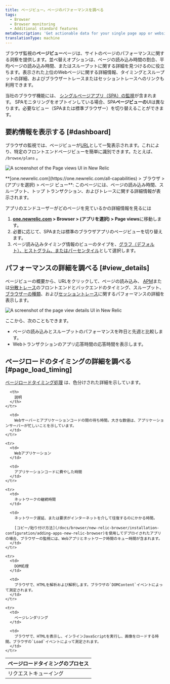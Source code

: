 ```yaml
---
title: ページビュー。ページのパフォーマンスを調べる
tags:
  - Browser
  - Browser monitoring
  - Additional standard features
metaDescription: 'Get actionable data for your single page app or website''s performance, timing, throughput, page loads, and more with our Page views UI for browser monitoring.'
translationType: machine
---
```




ブラウザ監視の**ページビュー**ページは、サイトのページのパフォーマンスに関する洞察を提供します。並べ替えオプションは、ページの読み込み時間の割合、平均ページの読み込み時間、またはスループットに関する詳細を見つけるのに役立ちます。表示された上位のWebページに関する詳細情報、タイミングとスループットの詳細、およびブラウザートレースまたはセッショントレースへのリンクも利用できます。

当社のブラウザ機能には、 [シングルページアプリ（SPA）の監視](/docs/browser/single-page-app-monitoring/get-started/welcome-single-page-app-monitoring)が含まれます。 SPAモニタリングをオプトインしている場合、SPA**ページビューの**UIは異なります。必要なビュー（SPAまたは標準ブラウザー）を切り替えることができます。

## 要約情報を表示する [#dashboard]

ブラウザの監視では、ページビューが[URL](/docs/browser/new-relic-browser/getting-started/url-whitelists-grouping-browser-metrics)として一覧表示されます。これにより、特定のフロントエンドページビューを簡単に識別できます。たとえば、 `/browse/plans` 。

<img
  title="Page views UI overview"
  alt="A screenshot of the Page views UI in New Relic"
  src={browserPageviewsOverview}
/>

<figcaption>
  **[one.newrelic.com](https://one.newrelic.com/all-capabilities) > ブラウザ > (アプリを選択) > ページ ビュー**: このページには、ページの読み込み時間、スループット、トップ トランザクション、およびトレースに関する詳細情報が表示されます。
</figcaption>

アプリのエンドユーザーがどのページを見ているかの詳細情報を見るには

1. **[one.newrelic.com](https://one.newrelic.com/all-capabilities) > Browser > (アプリを選択) > Page views**に移動します。
2. 必要に応じて、SPAまたは標準のブラウザアプリのページビューを切り替えます。
3. ページ読み込みタイミング情報のビューのタイプを、[グラフ（デフォルト）、ヒストグラム、またはパーセンタイル](/docs/apm/apm-ui-pages/monitoring/response-time-chart-types-apm-browser/)として選択します。

## パフォーマンスの詳細を調べる [#view_details]

ページビューの概要から、URLをクリックして、ページの読み込み、 [APM](/docs/apm/apm-ui-pages/features/request-queuing-tracking-front-end-time/)または[分散トレース](/docs/distributed-tracing/ui-data/understand-use-distributed-tracing-ui)のフロントエンドとバックエンドのタイミング、スループット、 [ブラウザーの種類](/docs/browser/new-relic-browser/additional-standard-features/browsers-problem-patterns-type-or-platform)、および[セッショントレース](/docs/browser/browser-monitoring/browser-pro-features/session-traces-explore-webpages-life-cycle)に関するパフォーマンスの詳細を表示します。

<img
  title="Page view details"
  alt="A screenshot of the page view details UI in New Relic"
  src={browserPageLoadPerformance}
/>

ここから、次のこともできます。

* ページの読み込みとスループットのパフォーマンスを昨日と先週と比較します。
* Webトランザクションのアプリ応答時間の応答時間を表示します。

## ページロードのタイミングの詳細を調べる [#page_load_timing]

[ページロードタイミング処理](/docs/browser/new-relic-browser/page-load-timing-resources/page-load-timing-process) は、色分けされた詳細を示しています。

<table>
  <thead>
    <tr>
      <th style={{ width: "200px" }}>
        ページロードタイミングのプロセス
      </th>

      <th>
        説明
      </th>
    </tr>
  </thead>

  <tbody>
    <tr>
      <td>
        リクエストキューイング
      </td>

      <td>
        Webサーバーとアプリケーションコードの間の待ち時間。大きな数値は、アプリケーションサーバーが忙しいことを示しています。
      </td>
    </tr>

    <tr>
      <td>
        Webアプリケーション
      </td>

      <td>
        アプリケーションコードに費やした時間
      </td>
    </tr>

    <tr>
      <td>
        ネットワークの継続時間
      </td>

      <td>
        ネットワーク遅延、または要求がインターネットを介して往復するのにかかる時間。

        [コピー/貼り付け方法](/docs/browser/new-relic-browser/installation-configuration/adding-apps-new-relic-browser)を使用してデプロイされたアプリの場合、ブラウザーの監視には、Webアプリとネットワーク時間のキュー時間が含まれます。
      </td>
    </tr>

    <tr>
      <td>
        DOM処理
      </td>

      <td>
        ブラウザで、HTMLを解析および解釈します。ブラウザの`DOMContent`イベントによって測定されます。
      </td>
    </tr>

    <tr>
      <td>
        ページレンダリング
      </td>

      <td>
        ブラウザで、HTMLを表示し、インラインJavaScriptを実行し、画像をロードする時間。ブラウザの`Load`イベントによって測定されます。
      </td>
    </tr>
  </tbody>
</table>